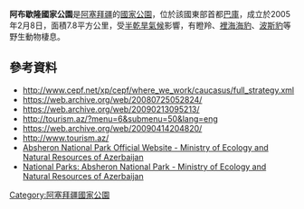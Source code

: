{{coord|40|17|01|N|50|21|34|E|display=title}}

'''阿布歇隆國家公園'''是[[阿塞拜疆|阿塞拜疆]]的[[國家公園|國家公園]]，位於該國東部首都[[巴庫|巴庫]]，成立於2005年2月8日，面積7.8平方公里，受[[半乾旱氣候|半乾旱氣候]]影響，有瞪羚、[[裡海海豹|裡海海豹]]、[[波斯豹|波斯豹]]等野生動物棲息。

==參考資料==
* http://www.cepf.net/xp/cepf/where_we_work/caucasus/full_strategy.xml {{Wayback|url=http://www.cepf.net/xp/cepf/where_we_work/caucasus/full_strategy.xml |date=20080725052824 }}
* https://web.archive.org/web/20080725052824/
* https://web.archive.org/web/20090213095213/
* http://tourism.az/?menu=6&submenu=50&lang=eng {{Wayback|url=http://tourism.az/?menu=6&submenu=50&lang=eng |date=20101128234510 }}
* https://web.archive.org/web/20090414204820/
* http://www.tourism.az/ {{Wayback|url=http://www.tourism.az/ |date=20090816203105 }}
* [https://web.archive.org/web/20120901095022/http://www.eco.gov.az/en/ab-milli%20parki/ Absheron National Park Official Website - Ministry of Ecology and Natural Resources of Azerbaijan]
* [https://web.archive.org/web/20110726115355/http://www.eco.gov.az/en/milliparklar-absheron.php National Parks: Absheron National Park - Ministry of Ecology and Natural Resources of Azerbaijan]

{{Azerbaijan-geo-stub}}
[[Category:阿塞拜疆國家公園|Category:阿塞拜疆國家公園]]